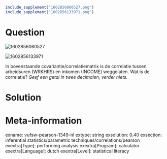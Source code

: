 ```r
include_supplement("1602856060527.png")
include_supplement("1602856133971.png")
```

Question
========
  
<img src="1602856060527.png" class="fr-fic fr-dii tvcss_2"
alt="1602856060527" />   
  
<img src="1602856133971.png" class="fr-fic fr-dii tvcss_3"
alt="1602856133971" />  
  
In bovenstaande covariantie/correlatiematrix is de correlatie tussen
arbeidsuren (WRKHRS) en inkomen (INCOME) weggelaten. Wat is de
correlatie? *Geef een getal in twee decimalen, verder niets.*


Solution
========











Meta-information
================
exname: vufsw-pearson-1349-nl
extype: string
exsolution: 0.40
exsection: inferential statistics/parametric techniques/correlations/pearson
exextra[Type]: performing analysis
exextra[Program]: calculator
exextra[Language]: dutch
exextra[Level]: statistical literacy

